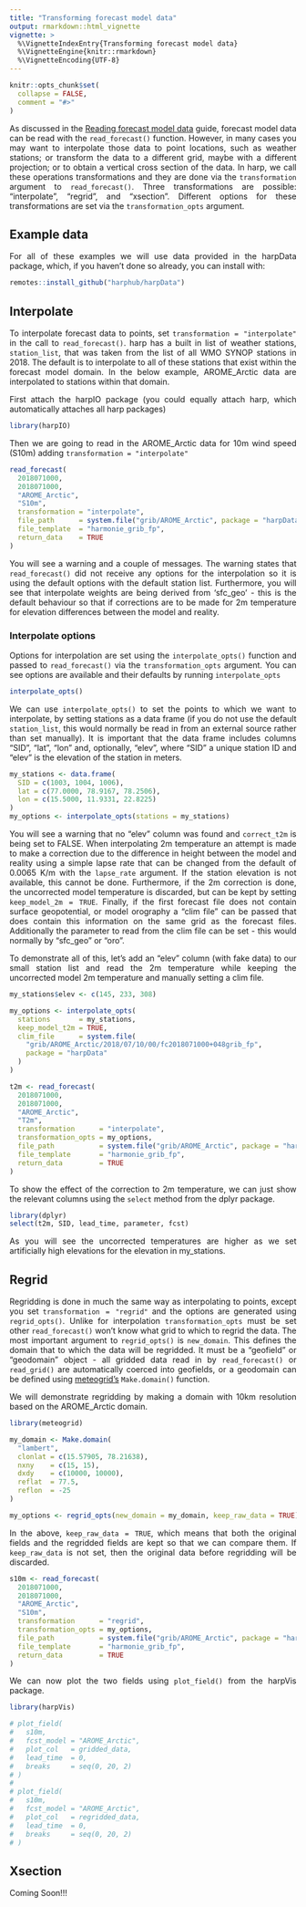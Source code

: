 ```yaml
---
title: "Transforming forecast model data"
output: rmarkdown::html_vignette
vignette: >
  %\VignetteIndexEntry{Transforming forecast model data}
  %\VignetteEngine{knitr::rmarkdown}
  %\VignetteEncoding{UTF-8}
---
```


<style>
body {
text-align: justify;
}
</style>

```r
knitr::opts_chunk$set(
  collapse = FALSE,
  comment = "#>"
)
```

As discussed in the [Reading forecast model data](read_raw_forecast.html) guide, forecast model data can be read with the `read_forecast()` function. However, in many cases you may want to interpolate those data to point locations, such as weather stations; or transform the data to a different grid, maybe with a different projection; or to obtain a vertical cross section of the data. In harp, we call these operations transformations and they are done via the `transformation` argument to `read_forecast()`. Three transformations are possible: "interpolate", "regrid", and "xsection". Different options for these transformations are set via the `transformation_opts` argument.  


## Example data
For all of these examples we will use data provided in the harpData package, which, if you haven't done so already, you can install with:

```r
remotes::install_github("harphub/harpData")
```

## Interpolate
To interpolate forecast data to points, set `transformation = "interpolate"` in the call to `read_forecast()`. harp has a built in list of weather stations, `station_list`, that was taken from the list of all WMO SYNOP stations in 2018. The default is to interpolate to all of these stations that exist within the forecast model domain. In the below example, AROME_Arctic data are interpolated to stations within that domain.

First attach the harpIO package (you could equally attach harp, which automatically attaches all harp packages)
```r
library(harpIO)
```

Then we are going to read in the AROME_Arctic data for 10m wind speed (S10m) adding `transformation = "interpolate"`
```r
read_forecast(
  2018071000,
  2018071000,
  "AROME_Arctic",
  "S10m",
  transformation = "interpolate",
  file_path      = system.file("grib/AROME_Arctic", package = "harpData"),
  file_template  = "harmonie_grib_fp",
  return_data    = TRUE
)
```

You will see a warning and a couple of messages. The warning states that `read_forecast()` did not receive any options for the interpolation so it is using the default options with the default station list. Furthermore, you will see that interpolate weights are being derived from 'sfc_geo' - this is the default behaviour so that if corrections are to be made for 2m temperature for elevation differences between the model and reality. 

### Interpolate options
Options for interpolation are set using the `interpolate_opts()` function and passed to `read_forecast()` via the `transformation_opts` argument. You can see options are available and their defaults by running `interpolate_opts`
```r
interpolate_opts()
```

We can use `interpolate_opts()` to set the points to which we want to interpolate, by setting stations as a data frame (if you do not use the default `station_list`, this would normally be read in from an external source rather than set manually). It is important that the data frame includes columns "SID", "lat", "lon" and, optionally, "elev", where "SID" a unique station ID and "elev" is the elevation of the station in meters. 
```r
my_stations <- data.frame(
  SID = c(1003, 1004, 1006),
  lat = c(77.0000, 78.9167, 78.2506),
  lon = c(15.5000, 11.9331, 22.8225)
)
my_options <- interpolate_opts(stations = my_stations)
```

You will see a warning that no "elev" column was found and `correct_t2m` is being set to FALSE. When interpolating 2m temperature an attempt is made to make a correction due to the difference in height between the model and reality using a simple lapse rate that can be changed from the default of 0.0065 K/m with the `lapse_rate` argument. If the station elevation is not available, this cannot be done. Furthermore, if the 2m correction is done, the uncorrected model temperature is discarded, but can be kept by setting `keep_model_2m = TRUE`. Finally, if the first forecast file does not contain surface geopotential, or model orography a "clim file" can be passed that does contain this information on the same grid as the forecast files. Additionally the parameter to read from the clim file can be set - this would normally by "sfc_geo" or "oro". 

To demonstrate all of this, let's add an "elev" column (with fake data) to our small station list and read the 2m temperature while keeping the uncorrected model 2m temperature and manually setting a clim file. 
```r
my_stations$elev <- c(145, 233, 308)

my_options <- interpolate_opts(
  stations       = my_stations,
  keep_model_t2m = TRUE,
  clim_file      = system.file(
    "grib/AROME_Arctic/2018/07/10/00/fc2018071000+048grib_fp", 
    package = "harpData"
  )
)

t2m <- read_forecast(
  2018071000,
  2018071000,
  "AROME_Arctic",
  "T2m",
  transformation      = "interpolate",
  transformation_opts = my_options,
  file_path           = system.file("grib/AROME_Arctic", package = "harpData"),
  file_template       = "harmonie_grib_fp",
  return_data         = TRUE
)
```

To show the effect of the correction to 2m temperature, we can just show the relevant columns using the `select` method from the dplyr package. 

```r
library(dplyr)
select(t2m, SID, lead_time, parameter, fcst)
```

As you will see the uncorrected temperatures are higher as we set artificially high elevations for the elevation in my_stations. 

## Regrid
Regridding is done in much the same way as interpolating to points, except you set `transformation = "regrid"` and the options are generated using `regrid_opts()`. Unlike for interpolation `transformation_opts` must be set other `read_forecast()` won't know what grid to which to regrid the data. The most important argument to `regrid_opts()` is `new_domain`. This defines the domain that to which the data will be regridded. It must be a "geofield" or "geodomain" object - all gridded data read in by `read_forecast()` or `read_grid()` are automatically coerced into geofields, or a geodomain can be defined using [meteogrid's](https://github.com/harphub/meteogrid) `Make.domain()` function. 

We will demonstrate regridding by making a domain with 10km resolution based on the AROME_Arctic domain.
```r
library(meteogrid)

my_domain <- Make.domain(
  "lambert",
  clonlat = c(15.57905, 78.21638),
  nxny    = c(15, 15),
  dxdy    = c(10000, 10000),
  reflat  = 77.5,
  reflon  = -25
)

my_options <- regrid_opts(new_domain = my_domain, keep_raw_data = TRUE)
```

In the above, `keep_raw_data = TRUE`, which means that both the original fields and the regridded fields are kept so that we can compare them. If `keep_raw_data` is not set, then the original data before regridding will be discarded. 

```r
s10m <- read_forecast(
  2018071000,
  2018071000,
  "AROME_Arctic",
  "S10m",
  transformation      = "regrid",
  transformation_opts = my_options,
  file_path           = system.file("grib/AROME_Arctic", package = "harpData"),
  file_template       = "harmonie_grib_fp",
  return_data         = TRUE
)
```

We can now plot the two fields using `plot_field()` from the harpVis package. 
```r
library(harpVis)

# plot_field(
#   s10m, 
#   fcst_model = "AROME_Arctic", 
#   plot_col   = gridded_data, 
#   lead_time  = 0, 
#   breaks     = seq(0, 20, 2)
# )
# 
# plot_field(
#   s10m, 
#   fcst_model = "AROME_Arctic", 
#   plot_col   = regridded_data, 
#   lead_time  = 0, 
#   breaks     = seq(0, 20, 2)
# )

```

## Xsection
Coming Soon!!!

